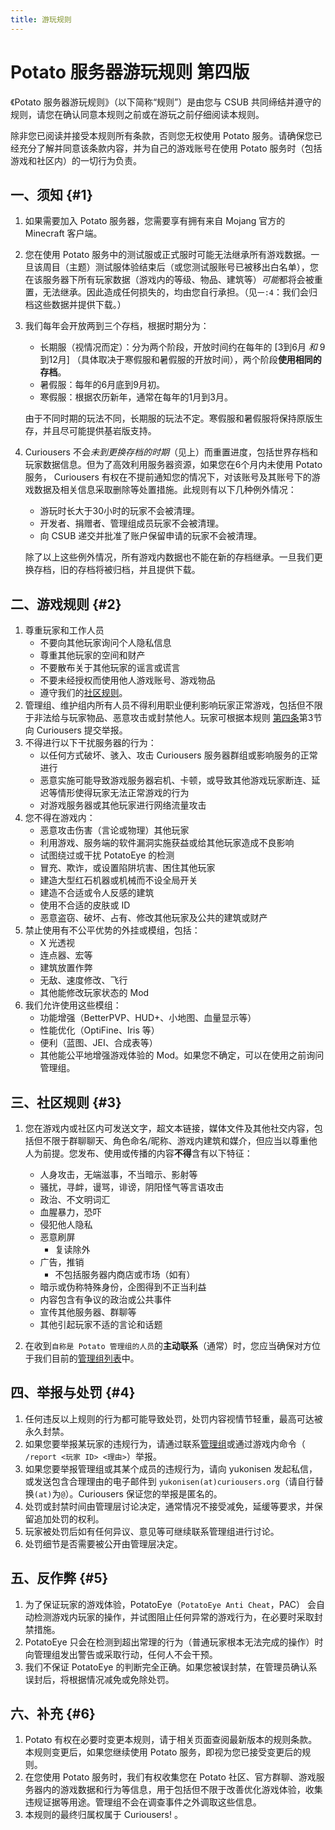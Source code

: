 ```yaml
---
title: 游玩规则
---
```


# Potato 服务器游玩规则 第四版

《Potato 服务器游玩规则》（以下简称“规则”）是由您与 CSUB 共同缔结并遵守的规则，请您在确认同意本规则之前或在游玩之前仔细阅读本规则。


除非您已阅读并接受本规则所有条款，否则您无权使用 Potato 服务。请确保您已经充分了解并同意该条款内容，并为自己的游戏账号在使用 Potato 服务时（包括游戏和社区内）的一切行为负责。

## 一、须知 {#1}

1. 如果需要加入 Potato 服务器，您需要享有拥有来自 Mojang 官方的 Minecraft 客户端。
2. 您在使用 Potato 服务中的测试服或正式服时可能无法继承所有游戏数据。一旦该周目（主题）测试服体验结束后（或您测试服账号已被移出白名单），您在该服务器下所有玩家数据（游戏内的等级、物品、建筑等）*可能*都将会被重置，无法继承。因此造成任何损失的，均由您自行承担。（见`一:4`：我们会归档这些数据并提供下载。）
3. 我们每年会开放两到三个存档，根据时期分为：

    - 长期服（视情况而定）：分为两个阶段，开放时间约在每年的 [3到6月 *和* 9到12月] （具体取决于寒假服和暑假服的开放时间），两个阶段**使用相同的存档**。
    - 暑假服：每年的6月底到9月初。
    - 寒假服：根据农历新年，通常在每年的1月到3月。

    由于不同时期的玩法不同，长期服的玩法不定。寒假服和暑假服将保持原版生存，并且尽可能提供基岩版支持。

4. Curiousers 不会*未到更换存档的时期*（见上）而重置进度，包括世界存档和玩家数据信息。但为了高效利用服务器资源，如果您在6个月内未使用 Potato 服务， Curiousers 有权在不提前通知您的情况下，对该账号及其账号下的游戏数据及相关信息采取删除等处置措施。此规则有以下几种例外情况：
    - 游玩时长大于30小时的玩家不会被清理。
    - 开发者、捐赠者、管理组成员玩家不会被清理。
    - 向 CSUB 递交并批准了账户保留申请的玩家不会被清理。

    除了以上这些例外情况，所有游戏内数据也不能在新的存档继承。一旦我们更换存档，旧的存档将被归档，并且提供下载。

## 二、游戏规则 {#2}

1. 尊重玩家和工作人员
    - 不要向其他玩家询问个人隐私信息
    - 尊重其他玩家的空间和财产
    - 不要散布关于其他玩家的谣言或谎言
    - 不要未经授权而使用他人游戏账号、游戏物品
    - 遵守我们的[社区规则](#community)。
2. 管理组、维护组内所有人员不得利用职业便利影响玩家正常游戏，包括但不限于非法给与玩家物品、恶意攻击或封禁他人。玩家可根据本规则 [第四条](#4)第3节 向 Curiousers 提交举报。
3. 不得进行以下干扰服务器的行为：
    - 以任何方式破坏、骇入、攻击 Curiousers 服务器群组或影响服务的正常进行
    - 恶意实施可能导致游戏服务器宕机、卡顿，或导致其他游戏玩家断连、延迟等情形使得玩家无法正常游戏的行为
    - 对游戏服务器或其他玩家进行网络流量攻击
4. 您不得在游戏内：
    - 恶意攻击伤害（言论或物理）其他玩家
    - 利用游戏、服务端的软件漏洞实施获益或给其他玩家造成不良影响
    - 试图绕过或干扰 PotatoEye 的检测
    - 冒充、欺诈，或设置陷阱坑害、困住其他玩家
    - 建造大型红石机器或机械而不设全局开关
    - 建造不合适或令人反感的建筑
    - 使用不合适的皮肤或 ID
    - 恶意盗窃、破坏、占有、修改其他玩家及公共的建筑或财产
5. 禁止使用有不公平优势的外挂或模组，包括：
    - X 光透视
    - 连点器、宏等
    - 建筑放置作弊
    - 无敌、速度修改、飞行
    - 其他能修改玩家状态的 Mod
6. 我们允许使用这些模组：
    - 功能增强（BetterPVP、HUD+、小地图、血量显示等）
    - 性能优化（OptiFine、Iris 等）
    - 便利（蓝图、JEI、合成表等）
    - 其他能公平地增强游戏体验的 Mod。如果您不确定，可以在使用之前询问管理组。

## 三、社区规则 {#3}

1. 您在游戏内或社区内可发送文字，超文本链接，媒体文件及其他社交内容，包括但不限于群聊聊天、角色命名/昵称、游戏内建筑和媒介，但应当以尊重他人为前提。您发布、使用或传播的内容**不得**含有以下特征：
    - 人身攻击，无端滋事，不当暗示、影射等
    - 骚扰，寻衅，谩骂，诽谤，阴阳怪气等言语攻击
    - 政治、不文明词汇
    - 血腥暴力，恐吓
    - 侵犯他人隐私
    - 恶意刷屏
        - 复读除外
    - 广告，推销
        - 不包括服务器内商店或市场（如有）
    - 暗示或伪称特殊身份，企图得到不正当利益
    - 内容包含有争议的政治或公共事件
    - 宣传其他服务器、群聊等
    - 其他引起玩家不适的言论和话题

2. 在收到`自称是 Potato 管理组的人员`的**主动联系**（通常）时，您应当确保对方位于我们目前的[管理组列表](/community#admin)中。

## 四、举报与处罚 {#4}

1. 任何违反以上规则的行为都可能导致处罚，处罚内容视情节轻重，最高可达被永久封禁。
2. 如果您要举报某玩家的违规行为，请通过联系[管理组](/community#admin)或通过游戏内命令（` /report <玩家 ID> <理由>`）举报。
3. 如果您要举报管理组或其某个成员的违规行为，请向 yukonisen 发起私信，或发送包含合理理由的电子邮件到 `yukonisen(at)curiousers.org`（请自行替换`(at)`为`@`）。Curiousers 保证您的举报是匿名的。
4. 处罚或封禁时间由管理层讨论决定，通常情况不接受减免，延缓等要求，并保留追加处罚的权利。
5. 玩家被处罚后如有任何异议、意见等可继续联系管理组进行讨论。
6. 处罚细节是否需要被公开由管理层决定。

## 五、反作弊 {#5}

1. 为了保证玩家的游戏体验，PotatoEye（`PotatoEye Anti Cheat`，PAC） 会自动检测游戏内玩家的操作，并试图阻止任何异常的游戏行为，在必要时采取封禁措施。
2. PotatoEye 只会在检测到超出常理的行为（普通玩家根本无法完成的操作）时向管理组发出警告或采取行动，任何人不会干预。
3. 我们不保证 PotatoEye 的判断完全正确。如果您被误封禁，在管理员确认系误封后，将根据情况减免或免除处罚。

## 六、补充 {#6}

1. Potato 有权在必要时变更本规则，请于相关页面查阅最新版本的规则条款。本规则变更后，如果您继续使用 Potato 服务，即视为您已接受变更后的规则。
2. 在您使用 Potato 服务时，我们有权收集您在 Potato 社区、官方群聊、游戏服务器内的游戏数据和行为等信息，用于包括但不限于改善优化游戏体验，收集违规证据等用途。管理组不会在调查事件之外调取这些信息。
3. 本规则的最终归属权属于 Curiousers! 。